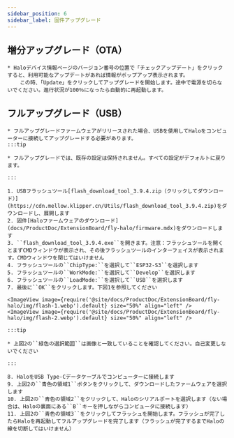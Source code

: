 ```yaml
---
sidebar_position: 6
sidebar_label: 固件アップグレード
---
```


## 増分アップグレード（OTA）

    * Haloデバイス情報ページのバージョン番号の位置で「チェックアップデート」をクリックすると、利用可能なアップデートがあれば情報がポップアップ表示されます。
        この時、「Update」をクリックしてアップグレードを開始します。途中で電源を切らないでください。進行状況が100％になったら自動的に再起動します。

## フルアップグレード（USB）

    * フルアップグレードファームウェアがリリースされた場合、USBを使用してHaloをコンピューターに接続してアップグレードする必要があります。
    :::tip

    * フルアップグレードでは、既存の設定は保持されません。すべての設定がデフォルトに戻ります。

    :::

    1. USBフラッシュツール[flash_download_tool_3.9.4.zip（クリックしてダウンロード）](https://cdn.mellow.klipper.cn/Utils/flash_download_tool_3.9.4.zip)をダウンロードし、展開します
    2. 固件[Haloファームウェアのダウンロード](docs/ProductDoc/ExtensionBoard/fly-halo/firmware.mdx)をダウンロードします
    3. ``flash_download_tool_3.9.4.exe``を開きます。注意：フラッシュツールを開くとまずCMDウィンドウが表示され、その後フラッシュツールのインターフェイスが表示されます。CMDウィンドウを閉じてはいけません
    4. フラッシュツールの``ChipType:``を選択して``ESP32-S3``を選択します
    5. フラッシュツールの``WorkMode:``を選択して``Develop``を選択します
    6. フラッシュツールの``LoadMode:``を選択して``USB``を選択します
    7. 最後に``OK``をクリックします。下図1を参照してください

    <ImageView image={require('@site/docs/ProductDoc/ExtensionBoard/fly-halo/img/flash-1.webp').default} size="50%" align="left" />
    <ImageView image={require('@site/docs/ProductDoc/ExtensionBoard/fly-halo/img/flash-2.webp').default} size="50%" align="left" />
    
    :::tip

    * 上図2の``緑色の選択範囲``は画像と一致していることを確認してください。自己変更しないでください

    :::

    8. HaloをUSB Type-Cデータケーブルでコンピューターに接続します
    9. 上図2の``青色の領域1``ボタンをクリックして、ダウンロードしたファームウェアを選択します
    10. 上図2の``青色の領域2``をクリックして、Haloのシリアルポートを選択します（ない場合は、Haloの裏面にある``B``キーを押しながらコンピュータに接続します）
    11. 上図2の``青色の領域3``をクリックしてフラッシュを開始します。フラッシュが完了したらHaloを再起動してフルアップグレードを完了します（フラッシュが完了するまでHaloの線を切断してはいけません）
